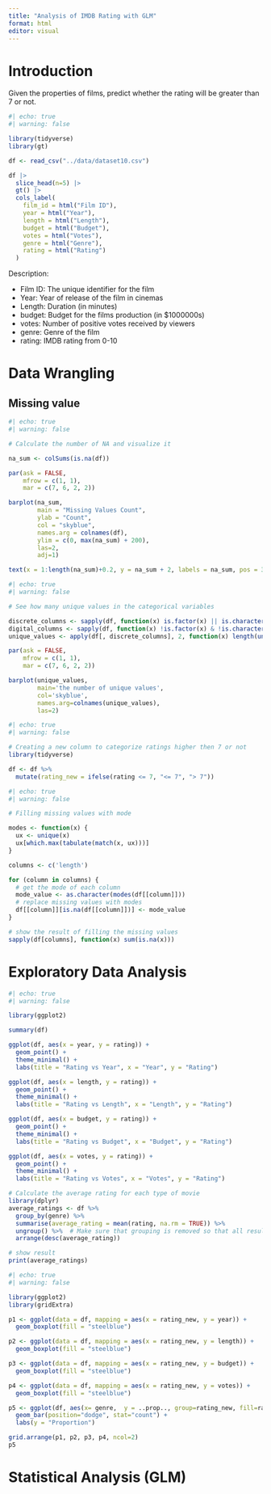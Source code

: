 ```yaml
---
title: "Analysis of IMDB Rating with GLM"
format: html
editor: visual
---
```


# Introduction {#sec-intro}

Given the properties of films, predict whether the rating will be greater than 7 or not.

```r
#| echo: true
#| warning: false

library(tidyverse)
library(gt)

df <- read_csv("../data/dataset10.csv")

df |> 
  slice_head(n=5) |>
  gt() |>
  cols_label(
    film_id = html("Film ID"),
    year = html("Year"),
    length = html("Length"),
    budget = html("Budget"),
    votes = html("Votes"),
    genre = html("Genre"),
    rating = html("Rating")
  )
```

Description:

-   Film ID: The unique identifier for the film
-   Year: Year of release of the film in cinemas
-   Length: Duration (in minutes)
-   budget: Budget for the films production (in \$1000000s)
-   votes: Number of positive votes received by viewers
-   genre: Genre of the film
-   rating: IMDB rating from 0-10

# Data Wrangling

## Missing value

```r
#| echo: true
#| warning: false

# Calculate the number of NA and visualize it

na_sum <- colSums(is.na(df))

par(ask = FALSE, 
    mfrow = c(1, 1), 
    mar = c(7, 6, 2, 2))

barplot(na_sum, 
        main = "Missing Values Count", 
        ylab = "Count",                
        col = "skyblue",              
        names.arg = colnames(df), 
        ylim = c(0, max(na_sum) + 200),
        las=2,
        adj=1) 

text(x = 1:length(na_sum)+0.2, y = na_sum + 2, labels = na_sum, pos = 3, cex = 0.8, col = "red")
```

```r
#| echo: true
#| warning: false

# See how many unique values in the categorical variables

discrete_columns <- sapply(df, function(x) is.factor(x) || is.character(x))
digital_columns <- sapply(df, function(x) !is.factor(x) & !is.character(x))
unique_values <- apply(df[, discrete_columns], 2, function(x) length(unique(x)))

par(ask = FALSE, 
    mfrow = c(1, 1), 
    mar = c(7, 6, 2, 2))

barplot(unique_values,
        main='the number of unique values',
        col='skyblue',
        names.arg=colnames(unique_values),
        las=2)
```

```r
#| echo: true
#| warning: false

# Creating a new column to categorize ratings higher then 7 or not
library(tidyverse)

df <- df %>% 
  mutate(rating_new = ifelse(rating <= 7, "<= 7", "> 7"))
```

```r
#| echo: true
#| warning: false

# Filling missing values with mode

modes <- function(x) {
  ux <- unique(x)
  ux[which.max(tabulate(match(x, ux)))]
}

columns <- c('length')

for (column in columns) {
  # get the mode of each column
  mode_value <- as.character(modes(df[[column]]))
  # replace missing values with modes
  df[[column]][is.na(df[[column]])] <- mode_value
}

# show the result of filling the missing values
sapply(df[columns], function(x) sum(is.na(x)))
```

# Exploratory Data Analysis

```r
#| echo: true
#| warning: false

library(ggplot2)

summary(df)

ggplot(df, aes(x = year, y = rating)) +
  geom_point() +
  theme_minimal() +
  labs(title = "Rating vs Year", x = "Year", y = "Rating")

ggplot(df, aes(x = length, y = rating)) +
  geom_point() +
  theme_minimal() +
  labs(title = "Rating vs Length", x = "Length", y = "Rating")

ggplot(df, aes(x = budget, y = rating)) +
  geom_point() +
  theme_minimal() +
  labs(title = "Rating vs Budget", x = "Budget", y = "Rating")

ggplot(df, aes(x = votes, y = rating)) +
  geom_point() +
  theme_minimal() +
  labs(title = "Rating vs Votes", x = "Votes", y = "Rating")

```

```r
# Calculate the average rating for each type of movie
library(dplyr)
average_ratings <- df %>%
  group_by(genre) %>%
  summarise(average_rating = mean(rating, na.rm = TRUE)) %>%
  ungroup() %>%  # Make sure that grouping is removed so that all results can be sorted
  arrange(desc(average_rating))

# show result
print(average_ratings)

```

```r
#| echo: true
#| warning: false

library(ggplot2)
library(gridExtra)

p1 <- ggplot(data = df, mapping = aes(x = rating_new, y = year)) +
  geom_boxplot(fill = "steelblue")

p2 <- ggplot(data = df, mapping = aes(x = rating_new, y = length)) +
  geom_boxplot(fill = "steelblue")

p3 <- ggplot(data = df, mapping = aes(x = rating_new, y = budget)) +
  geom_boxplot(fill = "steelblue")

p4 <- ggplot(data = df, mapping = aes(x = rating_new, y = votes)) +
  geom_boxplot(fill = "steelblue")

p5 <- ggplot(df, aes(x= genre,  y = ..prop.., group=rating_new, fill=rating_new)) + 
  geom_bar(position="dodge", stat="count") +
  labs(y = "Proportion")

grid.arrange(p1, p2, p3, p4, ncol=2)
p5
```

# Statistical Analysis (GLM)

